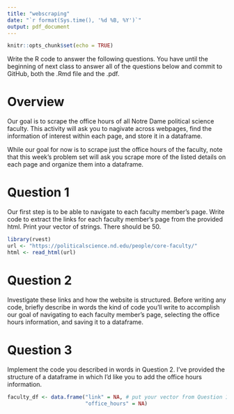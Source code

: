 ```yaml
---
title: "webscraping"
date: "`r format(Sys.time(), '%d %B, %Y')`"
output: pdf_document
---
```


```r
knitr::opts_chunk$set(echo = TRUE)
```

Write the R code to answer the following questions. You have until the beginning of next class to answer all of the questions below and commit to GitHub, both the .Rmd file and the .pdf.

# Overview

Our goal is to scrape the office hours of all Notre Dame political science faculty.  This activity will ask you to nagivate across webpages, find the information of interest within each page, and store it in a dataframe.

While our goal for now is to scrape just the office hours of the faculty, note that this week's problem set will ask you scrape more of the listed details on each page and organize them into a dataframe.

# Question 1

Our first step is to be able to navigate to each faculty member's page.  Write code to extract the links for each faculty member's page from the provided html.  Print your vector of strings.  There should be 50.

```r
library(rvest)
url <- "https://politicalscience.nd.edu/people/core-faculty/"
html <- read_html(url)
```

# Question 2

Investigate these links and how the website is structured.  Before writing any code, briefly describe in words the kind of code you'll write to accomplish our goal of navigating to each faculty member's page, selecting the office hours information, and saving it to a dataframe.


# Question 3

Implement the code you described in words in Question 2.  I've provided the structure of a dataframe in which I'd like you to add the office hours information.

```r
faculty_df <- data.frame("link" = NA, # put your vector from Question 1 here!
                         "office_hours" = NA)
```

